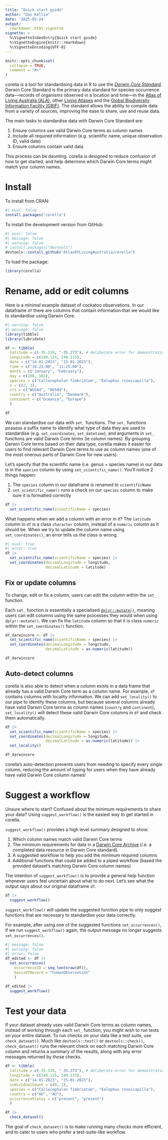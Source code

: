 ```yaml
---
title: "Quick start guide"
author: "Dax Kellie"
date: '2025-03-24'
output: 
  rmarkdown::html_vignette
vignette: >
  %\VignetteIndexEntry{Quick start guide}
  %\VignetteEngine{knitr::rmarkdown}
  %\VignetteEncoding{UTF-8}
---
```


```r
knitr::opts_chunk$set(
  collapse = TRUE,
  comment = "#>"
)
```

corella is a tool for standardising data in R to use the [*Darwin Core Standard*](https://www.gbif.org/darwin-core). Darwin Core Standard is the primary data standard for species occurrence data---records of organisms observed in a location and time---in the [Atlas of Living Australia (ALA)](https://ala.org.au/), other [Living Atlases](https://living-atlases.gbif.org/) and the [Global Biodiversity Information Facility (GBIF)](https://www.gbif.org/). The standard allows the ability to compile data from a variety of sources, improving the ease to share, use and reuse data.

The main tasks to standardise data with Darwin Core Standard are:

  1. Ensure columns use valid Darwin Core terms as column names
  2. Include all required information (e.g. scientific name, unique observation ID, valid date)
  3. Ensure columns contain valid data

This process can be daunting. corella is designed to reduce confusion of how to get started, and help determine which Darwin Core terms might match your column names.

# Install

To install from CRAN:

```r
#| eval: false
install.packages("corella")
```

To install the development version from GitHub:

```r
#| eval: false
#| message: false
#| warning: false
# install.packages("devtools")
devtools::install_github("AtlasOfLivingAustralia/corella")
```

To load the package:

```r
library(corella)
```


# Rename, add or edit columns

Here is a minimal example dataset of cockatoo observations. In our dataframe `df` there are columns that contain information that we would like to standardise using Darwin Core.

```r
#| warning: false
#| message: false
library(tibble)
library(lubridate)

df <- tibble(
  latitude = c(-35.310, "-35.273"), # deliberate error for demonstration purposes
  longitude = c(149.125, 149.133),
  date = c("14-01-2023", "15-01-2023"),
  time = c("10:23:00", "11:25:00"),
  month = c("January", "February"),
  day = c(100, 101),
  species = c("Callocephalon fimbriatum", "Eolophus roseicapilla"),
  n = c(2, 3),
  crs = c("WGS84", "WGS8d"),
  country = c("Australia", "Denmark"),
  continent = c("Oceania", "Europe")
  )

df
```

We can standardise our data with `set_` functions. The `set_` functions possess a suffix name to identify what type of data they are used to standardise (e.g. `set_coordinates`, `set_datetime`), and arguments in `set_` functions are valid Darwin Core *terms* (ie column names). By grouping Darwin Core terms based on their data type, corella makes it easier for users to find relevant Darwin Core terms to use as column names (one of the most onerous parts of Darwin Core for new users).

Let's specify that the scientific name (i.e. genus + species name) in our data is in the `species` column by using `set_scientific_name()`. You'll notice 2 things happen:

  1. The `species` column in our dataframe is renamed to `scientificName`
  2. `set_scientific_name()` runs a check on our `species` column to make sure it is formatted correctly

```r
df |>
  set_scientific_name(scientificName = species)
```


What happens when we add a column with an error in it? The `latitude` column in `df` is a class `character` column, instead of a `numeric` column as it should be. When we try to update the column name using `set_coordinates()`, an error tells us the class is wrong.

```r
#| eval: true
#| error: true
df |>
  set_scientific_name(scientificName = species) |>
  set_coordinates(decimalLongitude = longitude,
                  decimalLatitude = latitude)
```


## Fix or update columns

To change, edit or fix a column, users can edit the column within the `set_` function.

Each `set_` function is essentially a specialised [`dplyr::mutate()`](https://dplyr.tidyverse.org/reference/mutate.html), meaning users can edit columns using the same processes they would when using `dplyr::mutate()`. We can fix the `latitude` column so that it is class `numeric` within the `set_coordinates()` function.

```r
df_darwincore <- df |>
  set_scientific_name(scientificName = species) |>
  set_coordinates(decimalLongitude = longitude,
                  decimalLatitude = as.numeric(latitude))

df_darwincore
```

## Auto-detect columns

corella is also able to detect when a column exists in a data frame that already has a valid Darwin Core term as a column name. For example, `df` contains columns with locality information. We can add `set_locality()` to our pipe to identify these columns, but because several columns already have valid Darwin Core terms as column names (`country` and `continent`), `set_locality()` will detect these valid Darwin Core columns in `df` and check them automatically.

```r
df |>
  set_scientific_name(scientificName = species) |>
  set_coordinates(decimalLongitude = longitude,
                  decimalLatitude = as.numeric(latitude)) |>
  set_locality()

df_darwincore
```

corella's auto-detection prevents users from needing to specify every single column, reducing the amount of typing for users when they have already have valid Darwin Core column names!


# Suggest a workflow

Unsure where to start? Confused about the minimum requirements to share your data? Using `suggest_workflow()` is the easiest way to get started in corella.

`suggest_workflow()` provides a high level summary designed to show:

  1. Which column names match valid Darwin Core terms
  2. The minimum requirements for data in a [Darwin Core Archive](https://support.ala.org.au/support/solutions/articles/6000261427-sharing-a-dataset-with-the-ala#create-archive) (i.e. a completed data resource in Darwin Core standard).
  3. A suggested workflow to help you add the minimum required columns
  4. Additional functions that could be added to a piped workflow (based the provided dataset's matching Darwin Core column names)
  
The intention of `suggest_workflow()` is to provide a general help function whenever users feel uncertain about what to do next. Let's see what the output says about our original dataframe `df`.

```r
df |>
  suggest_workflow()
```

`suggest_workflow()` will update the suggested function pipe to only suggest functions that are necessary to standardise your data correctly. 

For example, after using one of the suggested functions `set_occurrences()`, if we run `suggest_workflow()` again, the output message no longer suggests `set_occurrences()`. 

```r
#| message: false
#| warning: false
#| error: false
df_edited <- df |>
  set_occurrences(
    occurrenceID = seq_len(nrow(df)),
    basisOfRecord = "humanObservation"
    )
```

```r
df_edited |>
  suggest_workflow()
```

# Test your data

If your dataset already uses valid Darwin Core terms as column names, instead of working through each `set_` function, you might wish to run tests on your entire dataset. To run checks on your data like a test suite, use `check_dataset()`. Much like `devtools::test()` or `devtools::check()`, `check_dataset()` runs the relevant check on each matching Darwin Core column and returns a summary of the results, along with any error messages returned by those checks.

```r
df <- tibble(
  latitude = c(-35.310, "-35.273"), # deliberate error for demonstration purposes
  longitude = c(149.125, 149.133),
  date = c("14-01-2023", "15-01-2023"),
  individualCount = c(0, 2),
  species = c("Callocephalon fimbriatum", "Eolophus roseicapilla"),
  country = c("AU", "AU"),
  occurrenceStatus = c("present", "present")
  )

df |>
  check_dataset()
```

The goal of `check_dataset()` is to make running many checks more efficient, and to cater to users who prefer a test-suite-like workflow.
